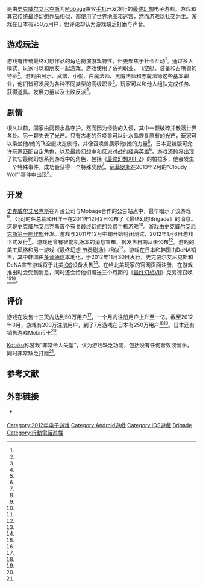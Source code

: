 {{NoteTA
| G1=Games
| G2=Square Enix
}}
{{Infobox video game
| title=最终幻想Brigade
| japanese=ファイナルファンタジー ブリゲイド
| english=Final Fantasy Airborne Brigade
| image=
| caption=
| developer=[[史克威尔艾尼克斯|史克威尔艾尼克斯第一制作部]]
| publisher=史克威尔艾尼克斯
| distributor=[[Daum|多音通信]]
| director=
| producer=
| designer=
| programmer=
| artist=
| writer=
| composer=
| series=[[最终幻想系列|最终幻想系列]]
| engine=
| platforms=[[移动电话|移动电话]]、[[iOS|iOS]]、[[Android|Android]]<ref name="jobss" />
| released={{Vgrelease|JP|2012年1月6日|NA|2012年12月14日}}
| genre=[[社交网络游戏|社交]][[电子角色扮演游戏|角色扮演]]
| modes=[[大型多人电子游戏|多人]]
}}

{{vgname|最终幻想Brigade|ja=ファイナルファンタジー ブリゲイド，Final Fantasy Brigade|en=Final Fantasy Airborne Brigade}}是由[[史克威尔艾尼克斯|史克威尔艾尼克斯]]为[[Mobage|Mobage]]兼容[[手机|手机]]开发发行的[[最终幻想|最终幻想]]电子游戏。游戏和其它传统最终幻想作品相似，都使用了[[Overworld|世界地图]]和[[迷宫|迷宫]]，然而游戏以社交为主。游戏在日本有250万用户，但评论却认为游戏缺乏打磨与声音。

== 游戏玩法 ==

游戏有传统最终幻想作品的角色扮演游戏特性，但更聚焦于社会互动<ref name="landing" />。通过多人模式，玩家可以和朋友一起游戏。游戏使用了系列职业、飞空艇、装备和召唤兽的特征<ref name="4Gamer" />。游戏由展示、武僧、小偷、白魔法师、黑魔法师和赤魔法师这些基本职业，他们皆可发展为各种不同类型的高级职业<ref name="jobss" />。玩家可以和他人组队完成任务、获得道具、发展力量以及击败反派<ref name="free2play" />。

== 剧情 ==

很久以前，国家由两颗水晶守护。然而因为怪物的入侵，其中一颗破碎并散落世界各处。另一颗失去了光芒。只有古老的召唤兽可以让水晶恢复原有的光芒，玩家可以乘坐他/她的飞空艇决定旅行，并像召唤兽展示他/她的力量<ref name="adriasang-story" />。日本更新版可允许玩家匹配自定角色，以及最终幻想中和反派对战的经典英雄<ref name="updates" />。游戏还跨界出现了其它最终幻想系列游戏中的角色，包括《[[最终幻想XIII-2|最终幻想XIII-2]]》的帕拉多，他会发生一个特殊事件，成功会获得一个特殊奖励<ref name="paradox" />。[[萨菲罗斯|萨菲罗斯]]在2013年2月的“Cloudy Wolf”事件中出现<ref name="advent" />。

== 开发 ==

[[史克威尔艾尼克斯|史克威尔艾尼克斯]]在开设公司与Mobage合作的公告站点中，最早暗示了该游戏<ref name="teaser site" />。公司时任总裁[[和田洋一|和田洋一]]在2011年12月2日公布了《最终幻想Brigade》的消息。这是史克威尔艾尼克斯首个有关最终幻想的免费手机游戏<ref name="free2play" />。游戏由[[史克威尔艾尼克斯#开发单位|史克威尔艾尼克斯第一制作部]]开发。游戏与2011年12月中旬开始封闭测试，2012年1月6日游戏正式发行<ref name="4Gamer" />。游戏还曾有智能机版本的消息宣布，钒发售日期从未公布<ref name="4Gamer" />。游戏的美工风格和另一游戏《[[最终幻想_节奏剧场|最终幻想 节奏剧场]]》相似<ref name="style" />。游戏在日本和韩国由DeNA销售，其中韩国由[[Daum|多音通信]]本地化，于2012年11月30日发行，史克威尔艾尼克斯和DeNA宣布游戏将于北美[[iOS|iOS]]设备发售<ref name="free2play" />。在给北美玩家的官网页面注册，在游戏推出时会受到消息，同时还会给他们赠送三个月期的《[[最终幻想VII|最终幻想VII]]》克劳德召唤<ref name="free2play" /><ref name="style" />。

== 评价 ==

游戏在发售十三天内达到50万用户<ref name="adriasang-members" />，一个月内注册用户上升至一亿。截至2012年3月，游戏有200万注册用户，到了7月游戏在日本有250万用户<ref name="Korea" /><ref name="financials" />。日本还有销售游戏Mobi币卡<ref name="jobss" />。

[[Kotaku|Kotaku]]称游戏“非常令人失望”，认为游戏缺乏功能，包括没有任何音效或音乐，同时非常缺乏打磨<ref name="kotakuattack" />。

== 参考文献 ==

{{reflist|30em|refs=
<ref name="advent">{{cite web|title=Final Fantasy VII: Advent Children Cloud Summoned For FF Airborne Brigade|url=http://www.siliconera.com/2013/02/28/final-fantasy-vii-advent-children-cloud-summoned-for-ff-airborne-brigade/|author=Spencer|publisher=Siliconera|date=February 28, 2013|accessdate=April 30, 2013|archive-date=2018-10-06|archive-url=https://web.archive.org/web/20181006031044/http://www.siliconera.com/2013/02/28/final-fantasy-vii-advent-children-cloud-summoned-for-ff-airborne-brigade/|dead-url=no}}</ref>
<ref name="adriasang-story">{{cite web|title=First Pics of Final Fantasy Brigade|url=http://andriasang.com/comz6f/ff_brigade_first_look/|publisher=Adriasang|date=January 6, 2012|accessdate=December 2, 2011|archive-date=2016-03-04|archive-url=https://web.archive.org/web/20160304052948/http://andriasang.com/comz6f/ff_brigade_first_look/|dead-url=no}}</ref>
<ref name="paradox">{{cite web|title=It’s A Paradox! Atlas From Final Fantasy XIII-2 Is In Social Final Fantasy Game|url=http://www.siliconera.com/2012/02/25/its-a-paradox-atlas-from-final-fantasy-xiii-2-is-in-social-final-fantasy-game/|author=Spencer|publisher=Siliconera|date=February 25, 2012|accessdate=March 4, 2013|archive-date=2017-11-30|archive-url=https://web.archive.org/web/20171130180853/http://www.siliconera.com/2012/02/25/its-a-paradox-atlas-from-final-fantasy-xiii-2-is-in-social-final-fantasy-game/|dead-url=no}}</ref>
<ref name="style">{{cite web|title=Final Fantasy Airborne Brigade brings cute social airship battles to iOS, Android|url=http://www.polygon.com/2012/11/29/3708016/final-fantasy-airborne-brigade-social-airship-battles-ios-android|author=Michael McWhertor|publisher=Polygon|date=November 29, 2012|accessdate=March 4, 2013|archive-date=2016-03-04|archive-url=https://web.archive.org/web/20160304050714/http://www.polygon.com/2012/11/29/3708016/final-fantasy-airborne-brigade-social-airship-battles-ios-android|dead-url=no}}</ref>
<ref name="free2play">{{cite web|title=Free-to-Play Final Fantasy Airborne Brigade Landing in North America|url=http://multiplayerblog.mtv.com/2012/11/30/free-to-play-final-fantasy-airborne-brigade-landing-in-north-america/|author=Joseph Leray|publisher=[[MTV|MTV]]|date=November 30, 2012|accessdate=March 4, 2013|archive-date=2015-09-09|archive-url=https://web.archive.org/web/20150909142453/http://multiplayerblog.mtv.com/2012/11/30/free-to-play-final-fantasy-airborne-brigade-landing-in-north-america/|dead-url=no}}</ref>
<ref name="kotakuattack">{{cite web|title=Final Fantasy Airborne Brigade is Live and Pretty Disappointing|url=http://kotaku.com/5968436/final-fantasy-airborne-brigade-is-live-and-pretty-disappointing|author=Mike Fahey|publisher=[[Kotaku|Kotaku]]|date=December 14, 2012|accessdate=March 4, 2013|archive-date=2018-11-16|archive-url=https://web.archive.org/web/20181116210510/https://kotaku.com/5968436/final-fantasy-airborne-brigade-is-live-and-pretty-disappointing|dead-url=no}}</ref>
<ref name="updates">{{cite web|title=Sin Has Been Resurrected For Final Fantasy Airborne Brigade|url=http://www.siliconera.com/2013/02/15/sin-has-been-resurrected-for-final-fantasy-airborne-brigade/|author=Spencer|publisher=Siliconera|date=February 15, 2013|accessdate=March 4, 2013|archive-date=2019-01-19|archive-url=https://web.archive.org/web/20190119091806/http://www.siliconera.com/2013/02/15/sin-has-been-resurrected-for-final-fantasy-airborne-brigade/|dead-url=no}}</ref>
<ref name="Korea">{{cite web|title=Final Fantasy Brigade Hops On Airship, Lands In Korea|url=http://www.siliconera.com/2012/07/25/final-fantasy-brigade-hops-on-airship-lands-in-korea/|publisher=Siliconera|date=July 25, 2012|accessdate=August 7, 2012|archive-date=2018-08-16|archive-url=https://web.archive.org/web/20180816110902/http://www.siliconera.com/2012/07/25/final-fantasy-brigade-hops-on-airship-lands-in-korea/|dead-url=no}}</ref>
<ref name="landing">{{cite web|title=Final Fantasy Airborne Brigade Landing on North American Shores|url=http://www.gameinformer.com/b/news/archive/2012/11/29/final-fantasy-airborne-brigade-landing-on-north-american-shores.aspx|publisher=Gameinformer|date=November 29, 2012|accessdate=December 18, 2012|archive-date=2021-01-26|archive-url=https://web.archive.org/web/20210126072958/https://www.gameinformer.com/b/news/archive/2012/11/29/final-fantasy-airborne-brigade-landing-on-north-american-shores.aspx|dead-url=no}}</ref>
<ref name="4Gamer">{{cite web|title=【速報】ついに「ファイナルファンタジー」がソーシャルゲームとしてMobageに登場。そのタイトルは「FINAL FANTASY BRIGADE」。12月下旬にサービス開始予定|url=http://www.4gamer.net/games/144/G014446/20111202039/|author=oNo|publisher=4Gamer.net|date=December 2, 2011|accessdate=December 2, 2011|language=ja|archive-date=2019-09-08|archive-url=https://web.archive.org/web/20190908200040/https://www.4gamer.net/games/144/G014446/20111202039/|dead-url=no}}</ref>
<ref name="teaser site">{{cite web|title=Final Fantasy Goes Social on Mobage|url=http://andriasang.com/comys3/|publisher=Adriasang|date=October 27, 2011|accessdate=July 6, 2012|archive-date=2016-03-03|archive-url=https://web.archive.org/web/20160303230554/http://andriasang.com/comys3/|dead-url=no}}</ref>
<ref name="adriasang-members">{{cite web|title=Final Fantasy Brigade Tops 500,000 Members|url=http://andriasang.com/comzpt/ff_brigade_members/|publisher=Adriasang|date=January 20, 2012|accessdate=January 22, 2012|archive-date=2013-05-14|archive-url=https://web.archive.org/web/20130514190334/http://andriasang.com/comzpt/ff_brigade_members/|dead-url=no}}</ref>
<ref name="financials">{{cite web|title=Financial Results Briefing Session: Fiscal Year Ended March 31, 2012|url=http://www.hd.square-enix.com/eng/news/pdf/12q4slides.pdf|publisher=[[Square_Enix|Square Enix]]|accessdate=March 28, 2013|page=7|date=May 14, 2012|archive-date=2019-06-26|archive-url=https://web.archive.org/web/20190626164856/https://www.hd.square-enix.com/eng/news/pdf/12q4slides.pdf|dead-url=no}}</ref>
<ref name="jobss">{{cite web|author=Spencer|title=Which Final Fantasy Airborne Brigade Suits You?|url=http://www.siliconera.com/2013/01/14/which-final-fantasy-airborne-brigade-suits-you/|publisher=Siliconera|date=January 14, 2013|accessdate=March 4, 2013|archive-date=2019-01-19|archive-url=https://web.archive.org/web/20190119052940/http://www.siliconera.com/2013/01/14/which-final-fantasy-airborne-brigade-suits-you/|dead-url=no}}</ref>
}}

== 外部链接 ==
{{Portal box|最终幻想系列}}

* {{Official website|http://www.square-enix.co.jp/mobile/etc/ff_b}} {{ja icon}}

{{最终幻想系列}}

{{DEFAULTSORT:Final Fantasy Brigade}}
[[Category:2012年电子游戏|Category:2012年电子游戏]]
[[Category:Android遊戲|Category:Android遊戲]]
[[Category:IOS遊戲|Category:IOS遊戲]]
[[Category:最终幻想系列电子游戏|Brigade]]
[[Category:行動電話遊戲|Category:行動電話遊戲]]